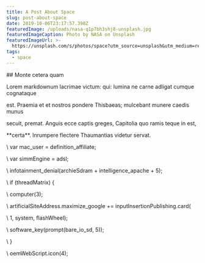 ```yaml
---
title: A Post About Space
slug: post-about-space
date: 2019-10-06T23:17:57.398Z
featuredImage: /uploads/nasa-q1p7bh3shj8-unsplash.jpg
featuredImageCaption: Photo by NASA on Unsplash
featuredImageUrl: >-
  https://unsplash.com/s/photos/space?utm_source=unsplash&utm_medium=referral&utm_content=creditCopyText
tags:
  - space
---
```


\## Monte cetera quam

Lorem markdownum lacrimae victum: qui: lumina ne carne adligat cumque cognataque

est. Praemia et et nostros pondere Thisbaeas; mulcebant munere caedis munus

secuit, premat. Anguis ecce captis greges, Capitolia quo ramis teque in est,

\*\*certa\*\*. Inrumpere flectere Thaumantias videtur servat.

\ var mac_user = definition_affiliate;

\ var simmEngine = adsl;

\ infotainment_denial(archieSdram + intelligence_apache + 5);

\ if (threadMatrix) {

\ computer(3);

\ artificialSiteAddress.maximize_google += inputInsertionPublishing.card(

\ 1, system, flashWheel);

\ software_key(prompt(bare_io_sd, 5));

\ }

\ oemWebScript.icon(4);
